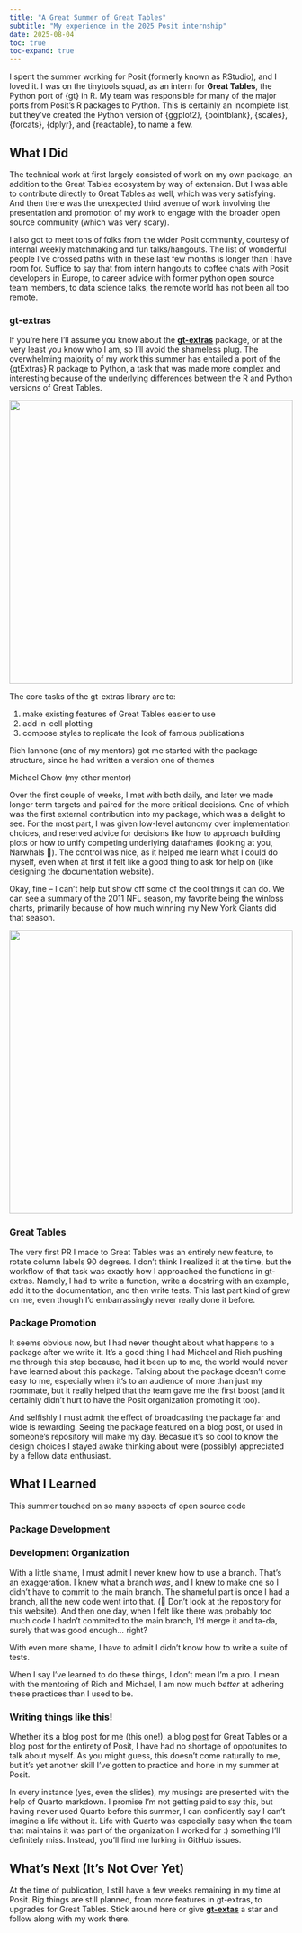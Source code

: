 ```yaml
---
title: "A Great Summer of Great Tables"
subtitle: "My experience in the 2025 Posit internship"
date: 2025-08-04
toc: true
toc-expand: true
---
```


I spent the summer working for Posit (formerly known as RStudio), and I loved it. I was on the tinytools squad, as an intern for **Great Tables**, the Python port of {gt} in R. My team was responsible for many of the major ports from Posit's R packages to Python. This is certainly an incomplete list, but they've created the Python version of {ggplot2}, {pointblank}, {scales}, {forcats}, {dplyr}, and {reactable}, to name a few.

## What I Did

The technical work at first largely consisted of work on my own package, an addition to the Great Tables ecosystem by way of extension. But I was able to contribute directly to Great Tables as well, which was very satisfying. And then there was the unexpected third avenue of work involving the presentation and promotion of my work to engage with the broader open source community (which was very scary).

I also got to meet tons of folks from the wider Posit community, courtesy of internal weekly matchmaking and fun talks/hangouts. The list of wonderful people I've crossed paths with in these last few months is longer than I have room for. Suffice to say that from intern hangouts to coffee chats with Posit developers in Europe, to career advice with former python open source team members, to data science talks, the remote world has not been all too remote.

### gt-extras

If you're here I'll assume you know about the [**gt-extras**](https://posit-dev.github.io/gt-extras/) package, or at the very least you know who I am, so I'll avoid the shameless plug. The overwhelming majority of my work this summer has entailed a port of the {gtExtras} R package to Python, a task that was made more complex and interesting because of the underlying differences between the R and Python versions of Great Tables.

![](../../images/gap.png){width=36em fig-align="center"}

The core tasks of the gt-extras library are to:

1.  make existing features of Great Tables easier to use
2.  add in-cell plotting
3.  compose styles to replicate the look of famous publications

<!-- todo -->
Rich Iannone (one of my mentors) got me started with the package structure, since he had written a version one of themes

<!-- todo -->
Michael Chow (my other mentor) 

Over the first couple of weeks, I met with both daily, and later we made longer term targets and paired for the more critical decisions. One of which was the first external contribution into my package, which was a delight to see. For the most part, I was given low-level autonomy over implementation choices, and reserved advice for decisions like how to approach building plots or how to unify competing underlying dataframes (looking at you, Narwhals 👀). The control was nice, as it helped me learn what I could do myself, even when at first it felt like a good thing to ask for help on (like designing the documentation website).

Okay, fine – I can't help but show off some of the cool things it can do. We can see a summary of the 2011 NFL season, my favorite being the winloss charts, primarily because of how much winning my New York Giants did that season.

![](../../images/2011-nfl-season.png.png){width=36em fig-align="center"}

### Great Tables

The very first PR I made to Great Tables was an entirely new feature, to rotate column labels 90 degrees. I don't think I realized it at the time, but the workflow of that task was exactly how I approached the functions in gt-extras. Namely, I had to write a function, write a docstring with an example, add it to the documentation, and then write tests. This last part kind of grew on me, even though I'd embarrassingly never really done it before.

### Package Promotion

It seems obvious now, but I had never thought about what happens to a package after we write it. It's a good thing I had Michael and Rich pushing me through this step because, had it been up to me, the world would never have learned about this package. Talking about the package doesn't come easy to me, especially when it's to an audience of more than just my roommate, but it really helped that the team gave me the first boost (and it certainly didn't hurt to have the Posit organization promoting it too).

And selfishly I must admit the effect of broadcasting the package far and wide is rewarding. Seeing the package featured on a blog post, or used in someone's repository will make my day. Becasue it's so cool to know the design choices I stayed awake thinking about were (possibly) appreciated by a fellow data enthusiast.

## What I Learned

<!-- todo -->
This summer touched on so many aspects of open source code

### Package Development

<!-- todo -->

### Development Organization

With a little shame, I must admit I never knew how to use a branch. That's an exaggeration. I knew what a branch _was_, and I knew to make one so I didn't have to commit to the main branch. The shameful part is once I had a branch, all the new code went into that. (🙈 Don't look at the repository for this website). And then one day, when I felt like there was probably too much code I hadn't commited to the main branch, I'd merge it and ta-da, surely that was good enough... right?


<!-- todo -->
With even more shame, I have to admit I didn't know how to write a suite of tests.

When I say I've learned to do these things, I don't mean I'm a pro. I mean with the mentoring of Rich and Michael, I am now much _better_ at adhering these practices than I used to be.


### Writing things like this!

<!-- add link to posit blog post -->
Whether it's a blog post for me (this one!), a blog [post](https://posit-dev.github.io/great-tables/blog/plots-in-tables/) for Great Tables or a blog post for the entirety of Posit, I have had no shortage of oppotunites to talk about myself. As you might guess, this doesn't come naturally to me, but it's yet another skill I've gotten to practice and hone in my summer at Posit.

In every instance (yes, even the slides), my musings are presented with the help of Quarto markdown. I promise I'm not getting paid to say this, but having never used Quarto before this summer, I can confidently say I can't imagine a life without it. Life with Quarto was especially easy when the team that maintains it was part of the organization I worked for :) something I'll definitely miss. Instead, you'll find me lurking in GitHub issues.

## What's Next (It's Not Over Yet)

At the time of publication, I still have a few weeks remaining in my time at Posit. Big things are still planned, from more features in gt-extras, to upgrades for Great Tables. Stick around here or give [**gt-extas**](https://github.com/posit-dev/gt-extras) a star and follow along with my work there.
